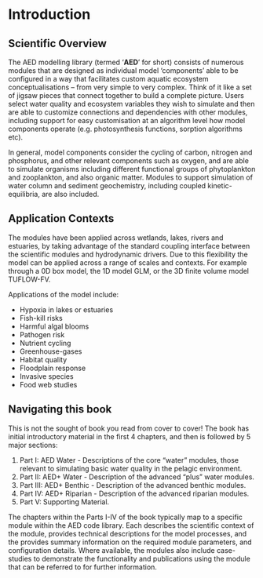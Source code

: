 # Introduction

## Scientific Overview {-}

The AED modelling library (termed ‘**AED**’ for short) consists of numerous modules that are designed as individual model ‘components’ able to be configured in a way that facilitates custom aquatic ecosystem conceptualisations – from very simple to very complex. Think of it like a set of jigsaw pieces that connect together to build a complete picture. Users select water quality and ecosystem variables they wish to simulate and then are able to customize connections and dependencies with other modules, including support for easy customisation at an algorithm level how model components operate (e.g. photosynthesis functions, sorption algorithms etc).

In general, model components consider the cycling of carbon, nitrogen and phosphorus, and other relevant components such as oxygen, and are able to simulate organisms including different functional groups of phytoplankton and zooplankton, and also organic matter. Modules to support simulation of water column and sediment geochemistry, including coupled kinetic-equilibria, are also included.


## Application Contexts {-}

The modules have been applied across wetlands, lakes, rivers and estuaries, by taking advantage of the standard coupling interface between the scientific modules and hydrodynamic drivers. Due to this flexibility the model can be applied across a range of scales and contexts. For example through a 0D box model, the 1D model GLM, or the 3D finite volume model TUFLOW-FV.

Applications of the model include:

-	Hypoxia in lakes or estuaries
-	Fish-kill risks
-	Harmful algal blooms
-	Pathogen risk
-	Nutrient cycling
-	Greenhouse-gases
-	Habitat quality
-	Floodplain response
-	Invasive species
-	Food web studies


## Navigating this book {-}

This is not the sought of book you read from cover to cover! The book has initial introductory material in the first 4 chapters, and then is followed by 5 major sections:

1) Part I: AED Water - Descriptions of the core “water” modules, those relevant to simulating basic water quality in the pelagic environment.
2) Part II: AED+ Water -  Description of the advanced “plus” water modules.
3) Part III: AED+ Benthic -  Description of the advanced benthic modules.
4) Part IV: AED+ Riparian -  Description of the advanced riparian modules.
5) Part V: Supporting Material.

The chapters within the Parts I-IV of the book typically map to a specific module within the AED code library. Each describes the scientific context of the module, provides technical descriptions for the model processes, and the provides summary information on the required module parameters, and configuration details. Where available, the modules also include case-studies to demonstrate the functionality and publications using the module that can be referred to for further information.
